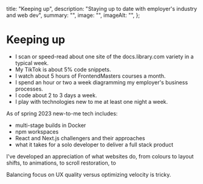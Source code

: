 
  title: "Keeping up",
  description: "Staying up to date with employer's industry and web dev",
  summary: "",
  image: "",
  imageAlt: "",
};

# Keeping up

- I scan or speed-read about one site of the docs.library.com variety in a typical week.
- My TikTok is about 5% code snippets.
- I watch about 5 hours of FrontendMasters courses a month.
- I spend an hour or two a week diagramming my employer's business processes.
- I code about 2 to 3 days a week.
- I play with technologies new to me at least one night a week.

As of spring 2023 new-to-me tech includes:
- multi-stage builds in Docker
- npm workspaces
- React and Next.js challengers and their approaches
- what it takes for a solo developer to deliver a full stack product

I've developed an appreciation of what websites do, from colours to layout shifts, to animations, to scroll restoration, to 

Balancing focus on UX quality versus optimizing velocity is tricky.